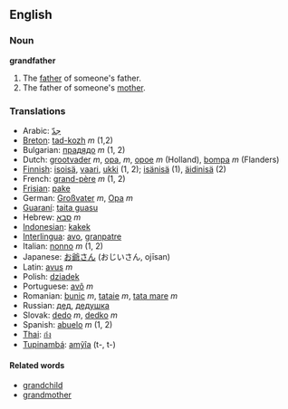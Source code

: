 ==English==
===Noun===
'''grandfather'''

#The [[father]] of someone's father.
#The father of someone's [[mother]].

===Translations===
*Arabic: [[جدّ]]
*[[Breton]]: [[tad-kozh]] ''m'' (1,2)
*Bulgarian: [[прадядо]] ''m'' (1, 2)
*Dutch: [[grootvader]] ''m'', [[opa]], ''m'', [[opoe]] ''m'' (Holland), [[bompa]] ''m'' (Flanders)
*[[Finnish]]: [[isoisä]], [[vaari]], [[ukki]] (1, 2); [[isänisä]] (1), [[äidinisä]] (2)
*French: [[grand-père]] ''m'' (1, 2)
*[[Frisian]]: [[pake]]
*German: [[Großvater]] ''m'', [[Opa]] ''m''
*[[Guaraní]]: [[taita guasu]]
*Hebrew: [[סבא]] ''m''
*[[Indonesian]]: [[kakek]]
*[[Interlingua]]: [[avo]], [[granpatre]]
*Italian: [[nonno]] ''m'' (1, 2)
*Japanese: [[お爺さん]] (おじいさん, ojīsan)
*Latin: [[avus]] ''m''
*Polish: [[dziadek]]
*Portuguese: [[avô]] ''m''
*Romanian: [[bunic]] ''m'', [[tataie]] ''m'', [[tata mare]] ''m''
*Russian: [[дед]], [[дедушка]]
*Slovak: [[dedo#Slovak|dedo]] ''m'', [[dedko]] ''m''
*Spanish: [[abuelo]] ''m'' (1, 2)
*[[Thai]]: [[ก๋ง]]
*[[Tupinambá]]: [[amỹîa]] (t-, t-)

====Related words====
*[[grandchild]]
*[[grandmother]]